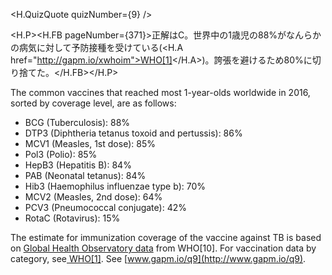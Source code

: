 
<H.QuizQuote quizNumber={9} />

<H.P><H.FB pageNumber={371}>正解はC。世界中の1歳児の88%がなんらかの病気に対して予防接種を受けている(<H.A href="http://gapm.io/xwhoim">WHO[1]</H.A>)。誇張を避けるため80%に切り捨てた。</H.FB></H.P>

The common vaccines that reached most 1-year-olds worldwide in 2016, sorted by coverage level, are as follows:

-   BCG (Tuberculosis): 88%
-   DTP3 (Diphtheria tetanus toxoid and pertussis): 86%
-   MCV1 (Measles, 1st dose): 85%
-   Pol3 (Polio): 85%
-   HepB3 (Hepatitis B): 84%
-   PAB (Neonatal tetanus): 84%
-   Hib3 (Haemophilus influenzae type b): 70%
-   MCV2 (Measles, 2nd dose): 64%
-   PCV3 (Pneumococcal conjugate): 42%
-   RotaC (Rotavirus): 15%

The estimate for immunization coverage of the vaccine against TB is based on [Global Health Observatory data](http://www.who.int/gho/tb/en/) from WHO[10]. For vaccination data by category, see[ WHO[1]](http://www.gapm.io/xwhoim). See [www.gapm.io/q9](http://www.gapm.io/q9).